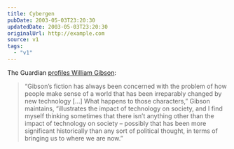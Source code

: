 ```yaml
---
title: Cybergen
pubDate: 2003-05-03T23:20:30
updatedDate: 2003-05-03T23:20:30
originalUrl: http://example.com
source: v1
tags:
  - "v1"
---
```


The Guardian [profiles William Gibson][1]:

> &#8220;Gibson&#8217;s fiction has always been concerned with the problem of how people make sense of a world that has been irreparably changed by new technology [&#8230;] What happens to those characters,&#8221; Gibson maintains, &#8220;illustrates the impact of technology on society, and I find myself thinking sometimes that there isn&#8217;t anything other than the impact of technology on society &#8211; possibly that has been more significant historically than any sort of political thought, in terms of bringing us to where we are now.&#8221;

[1]: http://books.guardian.co.uk/review/story/0,12084,947453,00.html "The Guardian: Tomorrow's man"
